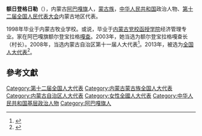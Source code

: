 '''额日登格日勒'''（{{bd|1973年||}}），内蒙古[[阿巴嘎旗|阿巴嘎旗]]人，[[蒙古族|蒙古族]]，[[中华人民共和国|中华人民共和国]]政治人物、[[第十二届全国人民代表大会|第十二届全国人民代表大会]]内蒙古地区代表。

1998年毕业于内蒙古牧业学校。或说，毕业于[[内蒙古党校函授学院|内蒙古党校函授学院]]经济管理专业。家在阿巴嘎旗额尔登宝拉格[[嘎查|嘎查]]。2003年，她当选为额尔登宝拉格嘎查长（村长）。2008年，当选内蒙古自治区第十一届人大代表<ref>{{Cite web |url=http://www.12371.cn/2013/03/14/ARTI1363221847982953.shtml |title=额日登格日勒代表：带着草原嘱托上会|accessdate=2019-06-10 |author= |date=2013-03-14 |work=责任编辑：焦健 |publisher=共产党网，来源：人民日报海外版|language=Zh-hans }}</ref>。2013年，被选为[[全国人大代表|全国人大代表]]<ref>{{cite news|title=全国人大代表信息-额日登格日勒|url= http://210.82.31.1:8084/delegate/viewDelegate.action?dbid=120351|accessdate=2013-03-28|newspaper=全国人大网|archive-url=https://web.archive.org/web/20160305234258/http://www.npc.gov.cn/delegate/viewDelegate.action?dbid=120351|archive-date=2016-03-05|dead-url=yes}}</ref>。

==參考文獻==
{{reflist}}
{{中华人民共和国政治人物小作品}}

{{DEFAULTSORT:E額}}
[[Category:第十二届全国人大代表|Category:第十二届全国人大代表]]
[[Category:内蒙古蒙古族全国人大代表|Category:内蒙古蒙古族全国人大代表]]
[[Category:内蒙古自治区人大代表|Category:内蒙古自治区人大代表]]
[[Category:女性全國人大代表|Category:女性全國人大代表]]
[[Category:中华人民共和国基层政治人物|Category:中华人民共和国基层政治人物]]
[[Category:阿巴嘎旗人|Category:阿巴嘎旗人]]